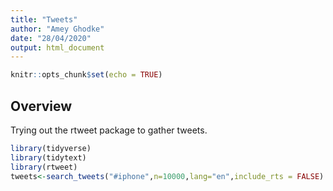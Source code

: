 ```yaml
---
title: "Tweets"
author: "Amey Ghodke"
date: "28/04/2020"
output: html_document
---
```


```r
knitr::opts_chunk$set(echo = TRUE)
```

## Overview 

Trying out the rtweet package to gather tweets.

```r
library(tidyverse)
library(tidytext)
library(rtweet)
tweets<-search_tweets("#iphone",n=10000,lang="en",include_rts = FALSE)
```
